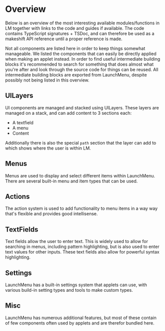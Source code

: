 # Overview

Below is an overview of the most interesting available modules/functions in LM together with links to the code and guides if available.
The code contains TypeScript signatures + TSDoc, and can therefore be used as a makeshift API reference until a proper reference is made.

Not all components are listed here in order to keep things somewhat manageable. We listed the components that can easily be directly applied when making an applet instead. In order to find useful intermediate building blocks it's recommended to search for something that does almost what you're after and look through the source code for things can be reused. All intermediate building blocks are exported from LaunchMenu, despite possibly not being listed in this overview.

## UILayers

UI components are managed and stacked using UILayers. These layers are managed on a stack, and can add content to 3 sections each:

-   A textfield
-   A menu
-   Content

Additionally there is also the special `path` section that the layer can add to which shows where the user is within LM.

<ul>
    <ComponentReference
        name="UILayer"
        link="core/src/uiLayers/standardUILayer/UILayer.tsx"
        docs="/docs/concepts/ui/uilayers"
        description="The standard UILayer class that can be used to add menus and takes care of common tasks such as making menus searchable">
        <ComponentReference
            name="ContextMenuLayer"
            link="core/src/uiLayers/types/context/ContextMenuUILayer.tsx"
            docs="/docs/concepts/ui/uilayers#contextmenulayer"
            description="The UILayer that shows the context menu when opened"
        />
        <ComponentReference
            name="MenuSearch"
            link="core/src/uiLayers/types/menuSearch/MenuSearch.tsx"
            docs="/docs/concepts/ui/uilayers#menusearchlayer"
            description="The UILayer that contains a search field and shows the search result menu when a query is entered"
        />
        <ComponentReference
            name="InputLayer"
            link="core/src/uiLayers/types/input/InputLayer.tsx"
            docs="/docs/concepts/ui/uilayers#inputlayer"
            description="The UILayer that asks a user for a textual input"
        />
        <ComponentReference
            name="SelectLayer"
            link="core/src/uiLayers/types/select/SelectLayer.tsx"
            docs="/docs/concepts/ui/uilayers#selectlayer"
            description="The UILayer that asks a user to select one of the presented options"
        />
        <ComponentReference
            name="MultiSelectLayer"
            link="core/src/uiLayers/types/multiSelect/MultiSelectLayer.tsx"
            docs="/docs/concepts/ui/uilayers#multiselectlayer"
            description="The UILayer that asks a user to choose 0 or more of the given options"
        />
    </ComponentReference>
</ul>

## Menus

Menus are used to display and select different items within LaunchMenu. There are several built-in menu and item types that can be used.

<ul>
    <ComponentReference
        name="Menu"
        link="core/src/menus/menu/Menu.ts"
        docs="/docs/concepts/ui/menu"
        description="The simplest menu type to which menu items can be added directly">
        <ComponentReference
            name="ProxiedMenu"
            link="core/src/menus/menu/ProxiedMenu.ts"
            docs="/docs/concepts/ui/menu#proxiedmenu"
            description="A menu that takes in a list of items that may change over time and synchronizes with it (Rather inefficient for bigger collections)"
        />
        <ComponentReference
            name="PrioritizedMenu"
            link="core/src/menus/menu/PrioritizedMenu.ts"
            docs="/docs/concepts/ui/menu#prioritizedmenu"
            description="A menu to which prioritized items (items + priorities) can be added such that items are sorted according to their priorities">
            <ComponentReference
                name="ProxiedPrioritizedMenu"
                link="core/src/menus/menu/ProxiedPrioritizedMenu.ts"
                docs="/docs/concepts/ui/menu#proxiedprioritizedmenu"
                description="A proxied menu that takes in a list of prioritized items (items + priorities) and synchronizes with and sorts according to their priorities (Rather inefficient for bigger collections)"
            />
        </ComponentReference>
        <ComponentReference
            name="SearchMenu"
            link="core/src/menus/menu/SearchMenu.ts"
            docs="/docs/concepts/ui/menu#searchmenu"
            description="A menu that updates its items according to a given query"
        />
        <ComponentReference
            name="createStandardMenuKeyHandler"
            link="core/src/menus/menu/interaction/keyHandler.ts"
            docs="/docs/concepts/ui/menu#controller"
            description="A key event listener that controls a given menu, composed of multiple smaller interaction handlers"
        />
        <ComponentReference
            name="MenuView"
            link="core/src/components/menu/MenuView.tsx"
            docs="/docs/concepts/ui/menu#view"
            description="A react component that can visualize a given menu"
        />
    </ComponentReference>
    <ComponentReference
        name="createStandardMenuItem"
        link="core/src/menus/items/createStandardMenuItem.tsx"
        docs="/docs/concepts/ui/menuitems#standard-menu-items"
        description="Creates a standard menu item to be added to menus">
        <ComponentReference
            name="adjustBindings"
            link="core/src/menus/items/adjustBindings.ts"
            description="A function that can be used to adjust a given list of action bindings by adding, removing or altering entries but still allow them to be subscribable"
        />
        <ComponentReference
            name="createFolderMenuItem"
            link="core/src/menus/items/types/creatFolderMenuItem.tsx"
            docs="/docs/concepts/ui/menuitems#folder-menu-items"
            description="Creates a menu item that acts as a folder which sub-items can be added to">
            <ComponentReference
                name="createContextFolderMenuItem"
                link="core/src/menus/items/types/createContextfolderMenuItem.tsx"
                description="Creates a menu item that acts as a folder for the context menu which sub items can be added to, and which forwards key events and closes if a sub-item is executed"
            />
        </ComponentReference>
        <ComponentReference
            name="createFinishMenuItem"
            link="core/src/menus/items/types/createFinishMenuItem.tsx"
            description="Creates a menu item that can be used to submit changes, E.g. used by the multiSelect menu"
        />
        <ComponentReference
            name="createFieldMenuItem"
            link="core/src/menus/items/inputs/createFieldMenuItem.tsx"
            docs="/docs/concepts/ui/menuitems#field-menu-items"
            description="Creates a menu item that contains a data field whose value can be displayed in the item">
            <ComponentReference
                name="createStringMenuItem"
                link="core/src/menus/items/inputs/types/createStringMenuItem.tsx"
                docs="/docs/concepts/ui/menuitems#createstringmenuitem"
                description="Creates a menu item that holds a string value which can easily be read/written programmatically and which can be altered by the user with the primary execute action"
            />
            <ComponentReference
                name="createNumberMenuItem"
                link="core/src/menus/items/inputs/types/createNumberMenuItem.tsx"
                docs="/docs/concepts/ui/menuitems#createnumbermenuitem"
                description="Creates a menu item that holds a numeric value which can easily be read/written programmatically and which can be altered by the user with the primary execute action"
            />
            <ComponentReference
                name="createBooleanMenuItem"
                link="core/src/menus/items/inputs/types/createBooleanMenuItem.tsx"
                docs="/docs/concepts/ui/menuitems#createbooleanmenuitem"
                description="Creates a menu item that holds a boolean value which can easily be read/written programmatically and which can be altered by the user with the primary execute action"
            />
            <ComponentReference
                name="createColorMenuItem"
                link="core/src/menus/items/inputs/types/createColorMenuItem.tsx"
                docs="/docs/concepts/ui/menuitems#createcolormenuitem"
                description="Creates a menu item that holds a css color string value which can easily be read/written programmatically and which can be altered by the user with the primary execute action"
            />
            <ComponentReference
                name="createKeyPatternMenuItem"
                link="core/src/menus/items/inputs/types/createKeyPatternMenuItem.tsx"
                docs="/docs/concepts/ui/menuitems#createkeypatternmenuitem"
                description="Creates a menu item that holds a 'KeyPattern' value which can easily be read/written programmatically and which can be altered by the user with the primary execute action"
            />
            <ComponentReference
                name="createGlobalKeyPatternMenuItem"
                link="core/src/menus/items/inputs/types/createGlobalKeyPatternMenuItem.tsx"
                docs="/docs/concepts/ui/menuitems#createglobalkeypatternmenuitem"
                description="Creates a menu item that holds a 'KeyPattern' value value which can easily be read/written programmatically and which can be altered by the user with the primary execute action, only allowing for changes that keep it valid as a global shortcut"
            />
            <ComponentReference
                name="createFileMenuItem"
                link="core/src/menus/items/inputs/types/createFileMenuItem.tsx"
                docs="/docs/concepts/ui/menuitems#createfilemenuitem"
                description="Creates a menu item that holds a file path string value which can easily be read/written programmatically and which can be altered by the user with the primary execute action"
            />
            <ComponentReference
                name="createOptionMenuItem"
                link="core/src/menus/items/inputs/types/createOptionMenuItem.tsx"
                docs="/docs/concepts/ui/menuitems#createoptionmenuitem"
                description="Creates a menu item that holds a value which is one of a given selection of options which can easily be read/written programmatically and which can be altered by the user with the primary execute action"
            />
        </ComponentReference>
    </ComponentReference>
    <ComponentReference
        name="createStandardCategory"
        link="core/src/menus/categories/createStandardCategory.tsx"
        docs="/docs/concepts/ui/menu#categories"
        description="Creates a simple - non interactive - standard menu category that can be used in menus">
        <ComponentReference
            name="createAdvancedCategory"
            link="core/src/menus/categories/types/advanced/createAdvancedCategory.tsx"
            docs="/docs/concepts/ui/menu#advanced-categories"
            description="Creates an advanced menu item that users can interact with">
            <ComponentReference
                name="createCategoryDummyItem"
                link="core/src/menus/categories/createCategoryDummyItem.tsx"
                description="Creates a menu item that can't be selected and won't be rendered, but can be added to a menu to make sure that an interactive category shows up even if it has no real items yet"
            />
        </ComponentReference>
        <ComponentReference
            name="getControlsCategory"
            link="core/src/menus/categories/types/getControlsCategory.ts"
            description="Retrieves the menu category that can be used to put item controls in"
        />
    </ComponentReference>
</ul>

## Actions

The action system is used to add functionality to menu items in a way way that's flexible and provides good intellisense.

<ul>
    <ComponentReference
        name="createAction"
        link="core/src/actions/createAction.ts"
        docs="/docs/concepts/interaction/actions"
        description="Used to create new actions that menu items can use to attach additional data/behavior to themselves">
        <ComponentReference
            name="executeAction"
            link="core/src/actions/types/execute/executeAction.ts"
            docs="/docs/concepts/interaction/common-actions#execute-action"
            description="Executes the primary action of the menu item">
            <ComponentReference
                name="sequentialExecuteHandler"
                link="core/src/actions/types/execute/sequentialExecuteHandler.ts"
                docs="/docs/concepts/interaction/common-actions#sequential-execute-handler"
                description="Executes all its bindings sequentially, instead of in parallel"
            />
            <ComponentReference
                name="exitLMExecuteHandler"
                link="core/src/actions/types/execute/types/exitLMExecuteHandler.ts"
                docs="/docs/concepts/interaction/common-actions#exit-lm-execute-handler"
                description="Exits LM before performing the action, for instance used to paste a result"
            />
            <ComponentReference
                name="openMenuExecuteHandler"
                link="core/src/actions/types/execute/types/openMenuExecuteHandler.ts"
                docs="/docs/concepts/interaction/common-actions#open-menu-execute-handler"
                description="Opens a menu on top of the current UI"
            />
            <ComponentReference
                name="singlePromptExecuteHandler"
                link="core/src/actions/types/execute/types/singlePromptExecuteHandler.ts"
                docs="/docs/concepts/interaction/common-actions#single-prompt-execute-handler"
                description="Executes a given field alteration action once, and spreads the results to a number of bindings"
            />
            <ComponentReference
                name="editExecuteHandler"
                link="core/src/actions/types/execute/types/editExecuteHandler.ts"
                docs="/docs/concepts/interaction/common-actions#edit-execute-handler"
                description="A sequential execute handler, that shows 'edit' instead of 'execute' in the context menu">
                <ComponentReference
                    name="promptInputExecuteHandler"
                    link="core/src/uiLayers/types/input/promptInputExecuteHandler.ts"
                    description="An execute handler that prompts the user for a textual input">
                    <ComponentReference
                        name="promptNumberInputExecuteHandler"
                        link="core/src/menus/items/inputs/handlers/number/promptNumberInputExecuteHandler.ts"
                        description="An execute handler that prompts the user to input a number"
                    />
                    <ComponentReference
                        name="promptColorInputExecuteHandler"
                        link="core/src/menus/items/inputs/handlers/color/promptColorInputExecuteHandler.ts"
                        description="An execute handler that prompts the user to input a css color"
                    />
                </ComponentReference>
                <ComponentReference
                    name="promptSelectExecuteHandler"
                    link="core/src/uiLayers/types/select/promptSelectExecuteHandler.ts"
                    docs="/docs/concepts/interaction/common-actions#single-prompt-execute-handler"
                    description="An execute handler that prompts the user to choose one of the presented options">
                    <ComponentReference
                        name="promptBooleanInputExecuteHandler"
                        link="core/src/menus/items/inputs/handlers/boolean/promptBooleanInputExecuteHandler.ts"
                        description="An execute handler that prompts the user to select a boolean value"
                    />
                    <ComponentReference
                        name="promptNumberInputSelectExecuteHandler"
                        link="core/src/menus/items/inputs/handlers/number/promptNumberInputSelectExecuteHandler.ts"
                        description="An execute handler that prompts the user to select a number"
                    />
                </ComponentReference>
                <ComponentReference
                    name="promptMultiSelectExecuteHandler"
                    link="core/src/uiLayers/types/multiSelect/promptMultiSelectExecuteHandler.ts"
                    description="An execute handler that prompts the user to make a selection of the presented options"
                />
                <ComponentReference
                    name="promptFileInputExecuteHandler"
                    link="core/src/menus/items/inputs/handlers/file/promptFileInputExecuteHandler.ts"
                    description="An execute handler that allows the user to select a file"
                />
                <ComponentReference
                    name="promptKeyInputExecuteHandler"
                    link="core/src/menus/items/inputs/handlers/keyPattern/promptKeyInputExecuteHandler.ts"
                    description="An execute handler that prompts the user to select a key pattern"
                />
            </ComponentReference>
        </ComponentReference>
        <ComponentReference
            name="keyHandlerAction"
            link="core/src/actions/types/keyHandler/keyHandlerAction.ts"
            docs="/docs/concepts/interaction/common-actions#key-handler-action"
            description="An action to handle and capture keyboard events">
            <ComponentReference
                name="forwardKeyEventHandler"
                link="core/src/actions/types/keyHandler/forwardKeyEventHandler.ts"
                docs="/docs/concepts/interaction/common-actions#key-handler-action"
                description="A key handler to forward key events to other menu items"
            />
            <ComponentReference
                name="shortcutHandler"
                link="core/src/actions/types/keyHandler/shortcutHandler.ts"
                docs="/docs/concepts/interaction/common-actions#key-handler-action"
                description="A key handler to trigger an item's execute action when a pattern is matched"
            />
        </ComponentReference>
        <ComponentReference
            name="searchAction"
            link="core/src/actions/types/search/searchAction.ts"
            docs="/docs/concepts/interaction/common-actions#search-action"
            description="An action to handle retrieving searchables from menu items">
            <ComponentReference
                name="createStandardSearchPatternMatcher"
                link="core/src/actions/types/search/createStandardSearchPatternMatcher.ts"
                docs="/docs/concepts/interaction/search-system#search-patterns"
                description="Creates a standard search pattern to be highlighted"
            />
            <ComponentReference
                name="tracedRecursiveSearchHandler"
                link="core/src/actions/types/search/tracedRecursiveSearch/tracedRecursiveSearchHandler.ts"
                docs="/docs/concepts/interaction/search-system#simple-search-handler"
                description="A search handler that takes care of recursively searching through items, and of adding context actions to the results to show them in their original location">
                <ComponentReference
                    name="simpleSearchHandler"
                    link="core/src/actions/types/search/tracedRecursiveSearch/simpleSearch/simpleSearchHandler.tsx"
                    docs="/docs/concepts/interaction/search-system#simple-search-handler"
                    description="The standard search handler that can be user customized and defaults to a fuzzy search"
                />
                <ComponentReference
                    name="locationContextFolder"
                    link="core/src/actions/types/search/tracedRecursiveSearch/locationContextFolder.ts"
                    docs="/docs/concepts/interaction/search-system#simple-search-handler"
                    description="The context folder to put the original location actions in">
                    <ComponentReference
                        name="openInParentAction"
                        link="core/src/actions/types/search/tracedRecursiveSearch/openInParentAction.ts"
                        docs="/docs/concepts/interaction/search-system#simple-search-handler"
                        description="A context action to open a found menu item in its parent menu (showing all the item's siblings)"
                    />
                    <ComponentReference
                        name="openAtTraceAction"
                        link="core/src/actions/types/search/tracedRecursiveSearch/openAtTraceAction.ts"
                        docs="/docs/concepts/interaction/search-system#simple-search-handler"
                        description="A context action to open a found menu item at the location it was originally stored, opening all its ancestor menus"
                    />
                </ComponentReference>
            </ComponentReference>
        </ComponentReference>
        <ComponentReference
            name="getContentAction"
            link="core/src/actions/types/content/getContentAction.ts"
            docs="/docs/concepts/interaction/common-actions#content-action"
            description="An action to retrieve the content to show when the item is selected">
            <ComponentReference
                name="hideContentHandler"
                link="core/src/actions/types/content/hideContentHandler.ts"
                description="An getContent handler that will hide the content section when an item with this binding is selected"
            />
            <ComponentReference
                name="scrollableContentHandler"
                link="core/src/actions/types/content/scrollableContentHandler.tsx"
                docs="/docs/concepts/interaction/common-actions#content-action"
                description="An getContent handler that will wrap the provided content in a component that can be scrolled up and down using keyboard shortcuts"
            />
        </ComponentReference>
        <ComponentReference
            name="getCategoryAction"
            link="core/src/actions/types/category/getCategoryAction.ts"
            docs="/docs/concepts/interaction/common-actions#category-action"
            description="An action that retrieves the menu category that an item should be in"
        />
        <ComponentReference
            name="getConnectionGroupAction"
            link="core/src/actions/types/connectionGroup/getConnectionGroupAction.ts"
            description="An action that retrieves the connection group of a menu item, used to decide whether it should visually connect to other items in the menu"
        />
        <ComponentReference
            name="resetAction"
            link="core/src/actions/types/reset/resetAction.ts"
            docs="/docs/concepts/interaction/common-actions#types"
            description="A context action representing that an item will be reset"
        />
        <ComponentReference
            name="deleteAction"
            link="core/src/actions/types/delete/deleteAction.ts"
            docs="/docs/concepts/interaction/common-actions#types"
            description="A context action representing that the selected item wil be removed"
        />
        <ComponentReference
            name="onCursorAction"
            link="core/src/actions/types/onCursor/onCursorAction.ts"
            docs="/docs/concepts/interaction/common-actions#cursor-action"
            description="An event handler action to react to the item being the new cursor"
        />
        <ComponentReference
            name="onSelect"
            link="core/src/actions/types/onSelect/onSelectAction.ts"
            docs="/docs/concepts/interaction/common-actions#select-action"
            description="An event handler action to react to the item being added to or remove from a selection"
        />
        <ComponentReference
            name="onMenuChange"
            link="core/src/actions/types/onMenuChange/onMenuChangeAction.ts"
            docs="/docs/concepts/interaction/common-actions#menu-change-action"
            description="An event handler action to react to the item being added to or removed from a menu"
        />
        <ComponentReference
            name="identityAction"
            link="core/src/actions/types/identity/identityAction.ts"
            docs="/docs/concepts/interaction/common-actions#identity-action"
            description="An action that can be used to store a reference to the 'actionTarget' in a way that it can be used by other actions">
            <ComponentReference
                name="menuItemIdentityAction"
                link="core/src/actions/types/identity/menuItemIdentityAction.ts"
                docs="/docs/concepts/interaction/common-actions#identity-action"
                description="An action that can be used to store a reference to the menu item in a way that it can be used by other actions, for instance used by the search action"
            />
        </ComponentReference>
        <ComponentReference
            name="copyExitPasteHandler"
            link="core/src/actions/types/copyPaste/copyExitPasteHandler.ts"
            docs="/docs/concepts/interaction/common-actions#copy-and-paste"
            description="An execute handler that can be used to copy some input, exit LM and then paste this input in the previously selected program">
            <ComponentReference
                name="copyAction"
                link="core/src/actions/types/copyPaste/copy/copyAction.ts"
                docs="/docs/concepts/interaction/common-actions#copy-and-paste"
                description="A context action that can take a copy execute handler and show it in the context menu">
                <ComponentReference
                    name="copyExecuteHandler"
                    link="core/src/actions/types/copyPaste/copy/copyExecuteHandler.ts"
                    description="An execute handler representing that something will be copied">
                    <ComponentReference
                        name="copyClipboardHandler"
                        link="core/src/actions/types/copyPaste/copy/handler/copyClipboardHandler.ts"
                        description="A copy execute handler that copies the given content (text/image/html/etc.) to the clipboard">
                        <ComponentReference
                            name="copyTextHandler"
                            link="core/src/actions/types/copyPaste/copy/handler/copyTextHandler.ts"
                            docs="/docs/concepts/interaction/common-actions#copy-and-paste"
                            description="A copy execute handler that copies the given text to the clipboard"
                        />
                    </ComponentReference>
                </ComponentReference>
            </ComponentReference>
            <ComponentReference
                name="pasteExecuteHandler"
                link="core/src/actions/types/copyPaste/paste/pasteExecuteHandler.ts"
                description="An execute handler representing that something will be pasted">
                <ComponentReference
                    name="OSPasteHandler"
                    link="core/src/actions/types/copyPaste/paste/handlers/OSPasteHandler/OSPasteHandler.ts"
                    description="A paste execute handler that will send a paste command to the OS">
                    <ComponentReference
                        name="exitPasteHandler"
                        link="core/src/actions/types/copyPaste/paste/handlers/OSPasteHandler/exitPasteHandler.ts"
                        description="A paste execute handler that will close LM and then send a paste command to the OS"
                    />
                </ComponentReference>
            </ComponentReference>
        </ComponentReference>
    </ComponentReference>
    <ComponentReference
        name="createContextAction"
        link="core/src/actions/contextMenuAction/createContextAction.ts"
        docs="/docs/concepts/interaction/common-actions#context-menu-action"
        description="Creates an action that will show up in the context menu">
        <ComponentReference
            name="createContextFolderHandler"
            link="core/src/actions/contextMenuAction/createContextFoldHandler.ts"
            docs="/docs/concepts/interaction/common-actions#context-folder-handler"
            description="Creates a context folder action which can be passed to 'createContextAction' to make actions show up in this subdirectory in the context menu"
        />
        <ComponentReference
            name="contextMenuAction"
            link="core/src/actions/contextMenuAction/contextMenuAction.ts"
            docs="/docs/concepts/interaction/common-actions#context-menu-action"
            description="The context menu action itself, which can be used to collect all items to be shown in a context menu for a given set of items"
        />
    </ComponentReference>
</ul>

## TextFields

Text fields allow the user to enter text. This is widely used to allow for searching in menus, including pattern highlighting, but is also used to enter text values for other inputs. These text fields also allow for powerful syntax highlighting.

<ul>
    <ComponentReference
        name="TextField"
        link="core/src/textFields/TextField.ts"
        docs="/docs/concepts/ui/textfield"
        description="A simple data structure that holds all information relevant for a text field: current value + current text selection">
        <ComponentReference
            name="creatStandardTextFieldKeyHandler"
            link="core/src/textFields/interaction/keyHandler/createStandardTextFieldKeyHandler.ts"
            docs="/docs/concepts/ui/textfield#controller"
            description="A key event listener that controls a given text field, composed of multiple smaller interaction handlers">
            <ComponentReference
                name="creatAdvancedTextFieldKeyHandler"
                link="core/src/textFields/interaction/advanced/keyHandler/createStandardTextFieldKeyHandler.ts"
                docs="/docs/concepts/ui/textfield#multiline"
                description="A key event listener that controls a given text field, allowing for multi line editing and undo-/redoing, composed of multiple smaller interaction handlers"
            />
        </ComponentReference>
        <ComponentReference
            name="TextFieldView"
            link="core/src/components/fields/TextFieldView.tsx"
            docs="/docs/concepts/ui/textfield#view"
            description="A react component that can be used to visualize a text field with a single line and custom syntax highlighting">
            <ComponentReference
                name="EditorField"
                link="core/src/components/fields/editorField/EditorField.tsx"
                docs="/docs/concepts/ui/textfield#multiline"
                description="A react component that can be used to visualize a multiline text field with only common language syntax highlighting, usable in the content section"
            />
        </ComponentReference>
        <ComponentReference
            name="HighlightParser"
            link="core/src/textFields/syntax/utils/HighlightParser.ts"
            docs="/docs/concepts/ui/textfield#grammar"
            description="A class that can be used to build a string parser using Chevrotain, with additional syntax highlighting support for text fields">
            <ComponentReference
                name="HighlightLexer"
                link="core/src/textFields/syntax/utils/HighlightLexer.ts"
                docs="/docs/concepts/ui/textfield#lexer"
                description="A class that can be used to build a string lexer using Chevrotain, with additional syntax highlighting support for text fields"
            />
        </ComponentReference>
    </ComponentReference>
</ul>

## Settings

LaunchMenu has a built-in settings system that applets can use, with various build-in setting types and tools to make custom types.

<ul>
    <ComponentReference
        name="createSettings"
        link="core/src/settings/createSettings.ts"
        docs="/docs/concepts/settings"
        description="Used to declare settings for an applet">
        <ComponentReference
            name="createBooleanSetting"
            link="core/src/settings/inputs/createBooleanSetting.ts"
            docs="/docs/concepts/settings#createbooleansetting"
            description="Creates a boolean field menu item that allows for programmatic access and manipulation of the value, as well as a menu item that can be used to alter it"
        />
        <ComponentReference
            name="createStringSetting"
            link="core/src/settings/inputs/createStringSetting.ts"
            docs="/docs/concepts/settings#createstringsetting"
            description="Creates a string field menu item that allows for programmatic access and manipulation of the value, as well as a menu item that can be used to alter it"
        />
        <ComponentReference
            name="createNumberSetting"
            link="core/src/settings/inputs/createNumberSetting.ts"
            docs="/docs/concepts/settings#createnumbersetting"
            description="Creates a number field menu item that allows for programmatic access and manipulation of the value, as well as a menu item that can be used to alter it"
        />
        <ComponentReference
            name="createColorSetting"
            link="core/src/settings/inputs/createColorSetting.ts"
            docs="/docs/concepts/settings#createcolorsetting"
            description="Creates a color field menu item that allows for programmatic access and manipulation of the value, as well as a menu item that can be used to alter it"
        />
        <ComponentReference
            name="createKeyPatternSetting"
            link="core/src/settings/inputs/createKeyPatternSetting.ts"
            docs="/docs/concepts/settings#createkeypatternsetting"
            description="Creates a 'KeyPattern' field menu item that allows for programmatic access and manipulation of the value, as well as a menu item that can be used to alter it"
        />
        <ComponentReference
            name="createGlobalKeyPatternSetting"
            link="core/src/settings/inputs/createGlobalKeyPatternSetting.ts"
            docs="/docs/concepts/settings#createglobalkeypatternsetting"
            description="Creates a global 'KeyPattern' field menu item that allows for programmatic access and manipulation of the value and allows for registering of listeners that trigger when the shortcut is activated, and a menu item that can be used to alter it"
        />
        <ComponentReference
            name="createFileSetting"
            link="core/src/settings/inputs/createFileSetting.ts"
            docs="/docs/concepts/settings#createfilesetting"
            description="Creates a file string field menu item that allows for programmatic access and manipulation of the value, as well as a menu item that can be used to alter it"
        />
        <ComponentReference
            name="createOptionSetting"
            link="core/src/settings/inputs/createOptionSetting.ts"
            docs="/docs/concepts/settings#createoptionsetting"
            description="Creates a field menu item that allows for programmatic access and manipulation of the value, as well as a menu item that can be used to select one of the given options"
        />
        <ComponentReference
            name="createSettingsFolder"
            link="core/src/settings/inputs/createFileSetting.ts"
            description="Creates a folder menu item that contains sub-items that the menu opened by this item will contain"
        />
        <ComponentReference
            name="settingPatternMatcher"
            link="core/src/settings/inputs/settingPatternMatcher.ts"
            docs="/docs/concepts/settings#custom-settings"
            description="The search pattern matcher that can be used to indicate that a given item is a setting"
        />
    </ComponentReference>
    <ComponentReference
        name="File"
        link="core/src/settings/storage/fileTypes/File.ts"
        description="A simple file type that can be used to manage data storage">
        <ComponentReference
            name="JSONFile"
            link="core/src/settings/storage/fileTypes/JSONFile.ts"
            description="A file type that can be used to manage json data storage"
        />
        <ComponentReference
            name="FieldsFile"
            link="core/src/settings/storage/fileTypes/FieldsFile/FieldsFile.ts"
            description="A file type that can be used to manage json data which is split up into distinct fields">
            <ComponentReference
                name="VersionedFieldsFile"
                link="core/src/settings/storage/fileTypes/VersionedFieldsFile/VersionFieldsFile.ts"
                description="A file type that can be used to manage json data which is split up into distinct fields together with a format version number, allowing for updating data from older formats">
                <ComponentReference
                    name="SettingsFile"
                    link="core/src/settings/storage/fileTypes/settingsFile.ts"
                    docs="/docs/concepts/settings#settingsfile"
                    description="A file type that can be used to manage json data which is split up into distinct fields with UI interfaces together with a format version number, allowing for updating data from older formats (Used internally to manage the settings of applets)"
                />
            </ComponentReference>
        </ComponentReference>
        <ComponentReference
            name="FileAutoReloader"
            link="core/src/settings/storage/fileTypes/utils/FileAutoReloader.ts"
            description="A class that can be used to listen to disk file changes and automatically reload the local representation of a file"
        />
        <ComponentReference
            name="FileAutoSaver"
            link="core/src/settings/storage/fileTypes/utils/FileAutoSaver.ts"
            description="A class that can be used to listen to local file changes and automatically save the local representation to the disk"
        />
    </ComponentReference>
</ul>

## Misc

LaunchMenu has numerous additional features, but most of these contain of few components often used by applets and are therefor bundled here.

<ul>
    <ComponentReference
        name="Box"
        link="core/src/styling/box/Box.tsx"
        docs="/docs/guide/5.-content-and-theming#theming"
        description="A react component which can easily be stylized with css, and can easily use properties from the theme">
        <ComponentReference
            name="useTheme"
            link="core/src/styling/theming/ThemeContext.tsx"
            docs="/docs/guide/5.-content-and-theming#usetheme"
            description="A react hook that can be used to obtain the theming properties from within react components"
        />
    </ComponentReference>
    <ComponentReference
        name="IOContext"
        link="core/src/context/IOContext.ts"
        docs="/docs/concepts/base/iocontext"
        description="The context that's passed around for a given session in order to E.g. open new UI">
        <ComponentReference
            name="useIOContext"
            link="core/src/context/react/useIOContext.ts"
            description="A react hook that can be used to obtain the IOContext from within a react component"
        />
    </ComponentReference>
    <ComponentReference
        name="LaunchMenu"
        link="core/src/application/LaunchMenu.ts"
        docs="/docs/concepts/base/launchmenu"
        description="The class used to manage all of LM within the renderer process">
        <ComponentReference
            name="LMSession"
            link="core/src/application/LMSession/LMSession.ts"
            docs="/docs/concepts/base/session"
            description="The class used to manage all of LM within one session"
        />
    </ComponentReference>
    <ComponentReference
        name="UndoRedoFacility"
        link="core/src/undoRedo/UndoRedoFacility.ts"
        docs="/docs/concepts/interaction/undo-redo"
        description="A class to manage the history stack, able to dispatch commands">
        <ComponentReference
            name="Command"
            link="core/src/undoRedo/Command.ts"
            docs="/docs/concepts/interaction/undo-redo#commands"
            description="An abstract command base class to create undoable commands">
            <ComponentReference
                name="CompoundCommand"
                link="core/src/undoRedo/commands/CompoundCommand.ts"
                docs="/docs/concepts/interaction/undo-redo#compound-commands"
                description="A compound command class that can bundle commands to be executed together"
            />
            <ComponentReference
                name="SetFieldCommand"
                link="core/src/undoRedo/commands/SetFieldCommand.ts"
                description="A command class that is able to update the value of a field"
            />
        </ComponentReference>
        <ComponentReference
            name="Resource"
            link="core/src/undoRedo/dependencies/Resource.ts"
            docs="/docs/concepts/interaction/undo-redo#resources"
            description="A command indicates to be dependent on certain resources, such that only 1 command dependent on that resource can be executed at a time. By default commands are dependant on the 'applicationResource' which ensures that commands are executed sequentially"
        />
    </ComponentReference>
</ul>
